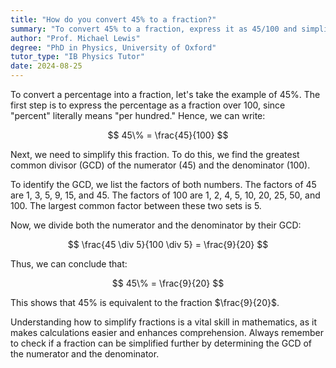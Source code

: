 ```yaml
---
title: "How do you convert 45% to a fraction?"
summary: "To convert 45% to a fraction, express it as 45/100 and simplify it to 9/20."
author: "Prof. Michael Lewis"
degree: "PhD in Physics, University of Oxford"
tutor_type: "IB Physics Tutor"
date: 2024-08-25
---
```


To convert a percentage into a fraction, let's take the example of $45\%$. The first step is to express the percentage as a fraction over $100$, since "percent" literally means "per hundred." Hence, we can write:

$$
45\% = \frac{45}{100}
$$

Next, we need to simplify this fraction. To do this, we find the greatest common divisor (GCD) of the numerator ($45$) and the denominator ($100$).

To identify the GCD, we list the factors of both numbers. The factors of $45$ are $1$, $3$, $5$, $9$, $15$, and $45$. The factors of $100$ are $1$, $2$, $4$, $5$, $10$, $20$, $25$, $50$, and $100$. The largest common factor between these two sets is $5$.

Now, we divide both the numerator and the denominator by their GCD:

$$
\frac{45 \div 5}{100 \div 5} = \frac{9}{20}
$$

Thus, we can conclude that:

$$
45\% = \frac{9}{20}
$$

This shows that $45\%$ is equivalent to the fraction $\frac{9}{20}$. 

Understanding how to simplify fractions is a vital skill in mathematics, as it makes calculations easier and enhances comprehension. Always remember to check if a fraction can be simplified further by determining the GCD of the numerator and the denominator.
    